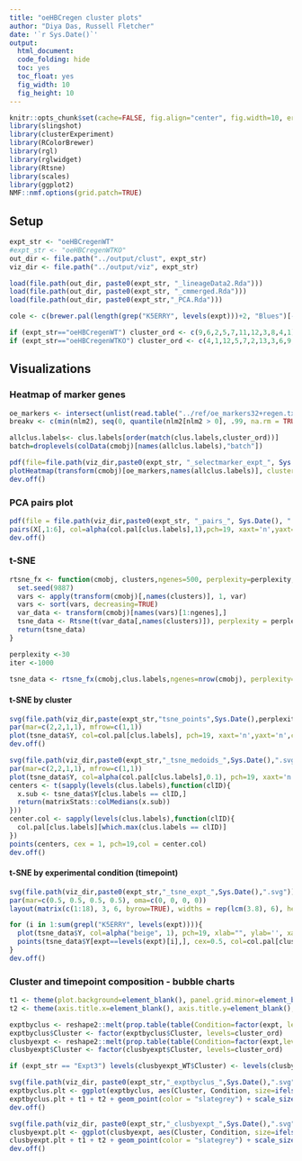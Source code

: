 ```yaml
---
title: "oeHBCregen cluster plots"
author: "Diya Das, Russell Fletcher"
date: '`r Sys.Date()`'
output:
  html_document:
  code_folding: hide
  toc: yes
  toc_float: yes
  fig_width: 10
  fig_height: 10
---
```

```r
knitr::opts_chunk$set(cache=FALSE, fig.align="center", fig.width=10, error=TRUE,message=TRUE, echo=TRUE, warning=TRUE,results="markup", eval=FALSE)
library(slingshot)
library(clusterExperiment)
library(RColorBrewer)
library(rgl)
library(rglwidget)
library(Rtsne)
library(scales)
library(ggplot2)
NMF::nmf.options(grid.patch=TRUE)
```

## Setup
```r
expt_str <- "oeHBCregenWT"
#expt_str <- "oeHBCregenWTKO"
out_dir <- file.path("../output/clust", expt_str)
viz_dir <- file.path("../output/viz", expt_str)

load(file.path(out_dir, paste0(expt_str, "_lineageData2.Rda")))
load(file.path(out_dir, paste0(expt_str, "_cmmerged.Rda")))
load(file.path(out_dir, paste0(expt_str,"_PCA.Rda")))

cole <- c(brewer.pal(length(grep("K5ERRY", levels(expt)))+2, "Blues")[-(1:2)],brewer.pal(length(grep("KO", levels(expt))), "Reds"))

if (expt_str=="oeHBCregenWT") cluster_ord <- c(9,6,2,5,7,11,12,3,8,4,1)
if (expt_str=="oeHBCregenWTKO") cluster_ord <- c(4,1,12,5,7,2,13,3,6,9,15,16,14)


```

## Visualizations

### Heatmap of marker genes
```r
oe_markers <- intersect(unlist(read.table("../ref/oe_markers32+regen.txt")),rownames(assay(cmobj)))
breakv <- c(min(nlm2), seq(0, quantile(nlm2[nlm2 > 0], .99, na.rm = TRUE), length = 50), max(nlm2))

allclus.labels<- clus.labels[order(match(clus.labels,cluster_ord))]
batch=droplevels(colData(cmobj)[names(allclus.labels),"batch"])

pdf(file=file.path(viz_dir,paste0(expt_str, "_selectmarker_expt_", Sys.Date(), ".pdf")), width=7, height=4)
plotHeatmap(transform(cmobj)[oe_markers,names(allclus.labels)], clusterSamples=FALSE,clusterFeatures=FALSE, breaks=breakv, sampleData=data.frame(clusters=allclus.labels, expt=expt[names(allclus.labels)], batch=batch), clusterLegend=list(clusters=col.pal,expt=cole,batch=bigPalette))
dev.off()

```

### PCA pairs plot
```r
pdf(file = file.path(viz_dir,paste0(expt_str, "_pairs_", Sys.Date(), ".pdf")), width=8, height=8)
pairs(X[,1:6], col=alpha(col.pal[clus.labels],1),pch=19, xaxt='n',yaxt='n', asp=1, cex=0.5)
dev.off()
```
### t-SNE
```r
rtsne_fx <- function(cmobj, clusters,ngenes=500, perplexity=perplexity, max_iter=max_iter) {
  set.seed(9887)
  vars <- apply(transform(cmobj)[,names(clusters)], 1, var)
  vars <- sort(vars, decreasing=TRUE)
  var_data <- transform(cmobj)[names(vars)[1:ngenes],]
  tsne_data <- Rtsne(t(var_data[,names(clusters)]), perplexity = perplexity, max_iter = max_iter)
  return(tsne_data)
}

perplexity <-30
iter <-1000
 
tsne_data <- rtsne_fx(cmobj,clus.labels,ngenes=nrow(cmobj), perplexity=perplexity, max_iter=iter)
```
#### t-SNE by cluster
```r
svg(file.path(viz_dir,paste(expt_str,"tsne_points",Sys.Date(),perplexity,iter,".svg", sep="_")), width=3.25,height=3.25)
par(mar=c(2,2,1,1), mfrow=c(1,1))
plot(tsne_data$Y, col=col.pal[clus.labels], pch=19, xaxt='n',yaxt='n',cex=0.5,ylab="",xlab="")
dev.off()

svg(file.path(viz_dir,paste0(expt_str,"_tsne_medoids_",Sys.Date(),".svg")), width=3.25,height=3.25)
par(mar=c(2,2,1,1), mfrow=c(1,1))
plot(tsne_data$Y, col=alpha(col.pal[clus.labels],0.1), pch=19, xaxt='n',yaxt='n',cex=0.5,ylab='',xlab='')
centers <- t(sapply(levels(clus.labels),function(clID){
  x.sub <- tsne_data$Y[clus.labels == clID,]
  return(matrixStats::colMedians(x.sub))
}))
center.col <- sapply(levels(clus.labels),function(clID){
  col.pal[clus.labels][which.max(clus.labels == clID)]
})
points(centers, cex = 1, pch=19,col = center.col)
dev.off()
```

#### t-SNE by experimental condition (timepoint)
```r
svg(file.path(viz_dir,paste0(expt_str,"_tsne_expt_",Sys.Date(),".svg")), width=10, height=15)
par(mar=c(0.5, 0.5, 0.5, 0.5), oma=c(0, 0, 0, 0))
layout(matrix(c(1:18), 3, 6, byrow=TRUE), widths = rep(lcm(3.8), 6), heights = rep(lcm(3.8), 3))

for (i in 1:sum(grepl("K5ERRY", levels(expt)))){
  plot(tsne_data$Y, col=alpha("beige", 1), pch=19, xlab="", ylab='', xaxt='n', yaxt='n', cex=0.5)
  points(tsne_data$Y[expt==levels(expt)[i],], cex=0.5, col=col.pal[clus.labels[expt==levels(expt)[i]]], pch=19)
}
dev.off()
```

### Cluster and timepoint composition - bubble charts
```r
t1 <- theme(plot.background=element_blank(), panel.grid.minor=element_blank(), panel.border=element_blank(), panel.background=element_blank(), axis.line=element_blank(),axis.ticks=element_blank(), legend.title=element_blank(), legend.background=element_blank(), axis.text.x=element_blank(), axis.text.y=element_blank(),legend.key= element_rect(fill="white"))
t2 <- theme(axis.title.x=element_blank(), axis.title.y=element_blank(),  plot.title=element_blank(),legend.text=element_blank())

exptbyclus <- reshape2::melt(prop.table(table(Condition=factor(expt, levels=rev(levels(expt))), Cluster=clus.labels), 1), value.name="Percent")
exptbyclus$Cluster <- factor(exptbyclus$Cluster, levels=cluster_ord)
clusbyexpt <- reshape2::melt(prop.table(table(Condition=factor(expt,levels=rev(levels(expt))),Cluster=factor(clus.labels, levels=cluster_ord)),2),value.name="Percent")
clusbyexpt$Cluster <- factor(clusbyexpt$Cluster, levels=cluster_ord)

if (expt_str == "Expt3") levels(clusbyexpt_WT$Cluster) <- levels(clusbyexpt_KO$Cluster) <- levels(clusbyexpt$Cluster) <- levels(exptbyclus$Cluster)<- c("HBC*1", "HBC*2", "HBC*3","GBC/MV", "INP1/2", "INP3", "iOSN","mOSN","SUS","resting/renewed HBC")

svg(file.path(viz_dir, paste0(expt_str,"_exptbyclus_",Sys.Date(),".svg")),width=12)
exptbyclus.plt <- ggplot(exptbyclus, aes(Cluster, Condition, size=ifelse(Percent==0, NA, Percent)))
exptbyclus.plt + t1 + t2 + geom_point(color = "slategrey") + scale_size_area(max_size=20, name=NULL, breaks=c(0.25, 0.5, 0.75)) + theme(panel.grid.major.x = element_blank(), panel.grid.major.y = element_line(size=0.1, color="black"))
dev.off()

svg(file.path(viz_dir, paste0(expt_str,"_clusbyexpt_",Sys.Date(),".svg")),width=12)
clusbyexpt.plt <- ggplot(clusbyexpt, aes(Cluster, Condition, size=ifelse(Percent==0, NA, Percent)))
clusbyexpt.plt + t1 + t2 + geom_point(color = "slategrey") + scale_size_area(max_size=20, name=NULL, breaks=c(0.25, 0.5, 0.75)) + theme(panel.grid.major.y = element_blank(), panel.grid.major.x = element_line(size=0.1, color="black"))
dev.off()
```